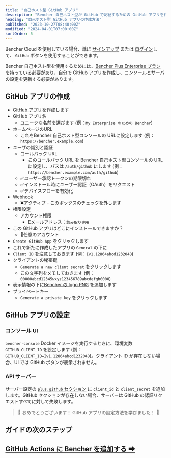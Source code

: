 ```yaml
---
title: "自己ホスト型 GitHub アプリ"
description: "Bencher 自己ホスト型が GitHub で認証するための GitHub アプリを作成します"
heading: "自己ホスト型 GitHub アプリの作成方法"
published: "2023-10-27T08:40:00Z"
modified: "2024-04-01T07:00:00Z"
sortOrder: 5
---
```


Bencher Cloud を使用している場合、単に [サインアップ](/auth/signup) または [ログイン](/auth/login)して、
`GitHub` ボタンを使用することができます。

Bencher 自己ホスト型を使用するためには、[Bencher Plus Enterprise プラン](/pricing/?level=enterprise) を持っている必要があり、自分で GitHub アプリを作成し、コンソールとサーバの設定を更新する必要があります。

## GitHub アプリの作成

- [GitHub アプリ](https://docs.github.com/ja/apps/creating-github-apps/registering-a-github-app/registering-a-github-app#registering-a-github-app)を作成します
- GitHub アプリ名
  - ユニークな名前を選びます (例：`My Enterprise のための Bencher`)
- ホームページのURL
  - これをBencher 自己ホスト型コンソールの URLに設定します (例：`https://bencher.example.com`)
- ユーザの識別と認証
  - コールバック URL
    - このコールバック URL を Bencher 自己ホスト型コンソールの URL に設定し、パスは `/auth/github` にします (例：`https://bencher.example.com/auth/github`)
  - ✅ユーザー承認トークンの期限切れ
  - ✅インストール時にユーザー認証（OAuth）をリクエスト
  - ✅デバイスフローを有効化
- Webhook
  - ❌アクティブ - このボックスのチェックを外します
- 権限設定
  - アカウント権限
    - Eメールアドレス：`読み取り専用`
- この GitHub アプリはどこにインストールできますか？
  - 🔘任意のアカウント
- `Create GitHub App` をクリックします
- これで新たに作成したアプリの `General` の下に
- `Client ID` を注意しておきます (例：`Iv1.12864abcd1232048`)
- クライアントの秘密鍵
  - `Generate a new client secret` をクリックします
  - この⽂字列をメモしておきます (例：`00000abcd12345wxyz123456789abcdefgh0000`)
- 表示情報の下に[Bencher の logo PNG](/brand/) を追加します
- プライベートキー
  - `Generate a private key` をクリックします

## GitHub アプリの設定

### コンソール UI
`bencher-console` Docker イメージを実行するときに、環境変数 `GITHUB_CLIENT_ID` を設定します (例：`GITHUB_CLIENT_ID=Iv1.12864abcd1232048`)。クライアント ID が存在しない場合、UI では GitHub ボタンが表示されません。

### API サーバー
サーバー設定の [`plus.github` セクション](/ja/docs/reference/server-config/#plusgithub) に `client_id` と `client_secret` を追加します。GitHub セクションが存在しない場合、サーバーは GitHub の認証リクエストすべてに対して失敗します。

> 🐰 おめでとうございます！ GitHub アプリの設定方法を学びました！ 🎉

## ガイドの次のステップ
<h2><a href="/ja/docs/how-to/github-actions/">GitHub Actions に Bencher を追加する ➡</a></h2>